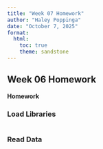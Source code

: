 ```yaml
---
title: "Week 07 Homework"
author: "Haley Poppinga"
date: "October 7, 2025"
format: 
  html:
    toc: true
    theme: sandstone
---
```


## Week 06 Homework

**Homework**  







### Load Libraries
```r

```









### Read Data
```r

```




```r

```









